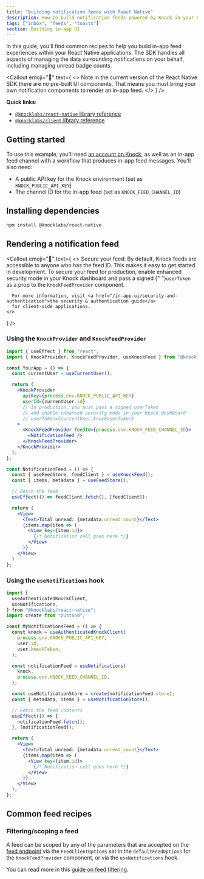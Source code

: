 ```yaml
---
title: "Building notification feeds with React Native"
description: How to build notification feeds powered by Knock in your React Native applications.
tags: ["inbox", "feeds", "toasts"]
section: Building in-app UI
---
```


In this guide, you'll find common recipes to help you build in-app feed experiences within your React Native applications. The SDK handles all aspects of managing the data surrounding notifications on your behalf, including managing unread badge counts.

<Callout
  emoji="🌠"
  text={
    <>
      <span className="font-bold">Note</span> in the current version of the
      React Native SDK there are no pre-built UI components. That means you must
      bring your own notification components to render an in-app feed.
    </>
  }
/>

**Quick links**:

- [`@knocklabs/react-native` library reference](/in-app-ui/react-native/reference)
- [`@knocklabs/client` library reference](/in-app-ui/javascript/reference)

## Getting started

To use this example, you'll need [an account on Knock](https://dashboard.knock.app), as well as an in-app feed channel with a workflow that produces in-app feed messages. You'll also need:

- A public API key for the Knock environment (set as `KNOCK_PUBLIC_API_KEY`)
- The channel ID for the in-app feed (set as `KNOCK_FEED_CHANNEL_ID`)

## Installing dependencies

```bash title="Installing dependencies"
npm install @knocklabs/react-native
```

## Rendering a notification feed

<Callout emoji="🔐"
  text={
    <>
      <span className="font-bold">Secure your feed: </span> By default, Knock
      feeds are accessible to anyone who has the feed ID. This makes it
      easy to get started in development. To secure your feed for production,
      enable enhanced security mode in your Knock dashboard and pass a signed
      {" "}<code>userToken</code> as a prop to the <code>KnockFeedProvider</code> component.

      For more information, visit <a href="/in-app-ui/security-and-authentication">the security & authentication guide</a>
      for client-side applications.
    </>

}
/>

### Using the `KnockProvider` and `KnockFeedProvider`

```jsx
import { useEffect } from "react";
import { KnockProvider, KnockFeedProvider, useKnockFeed } from "@knocklabs/react-native";

const YourApp = () => {
  const currentUser = useCurrentUser();

  return (
    <KnockProvider
      apiKey={process.env.KNOCK_PUBLIC_API_KEY}
      userId={currentUser.id}
      // In production, you must pass a signed userToken
      // and enable enhanced security mode in your Knock dashboard
      // userToken={currentUser.knockUserToken}
    >
      <KnockFeedProvider feedId={process.env.KNOCK_FEED_CHANNEL_ID}>
        <NotificationFeed />
      </KnockFeedProvider>
    </KnockProvider>
  );
};

const NotificationFeed = () => {
  const { useFeedStore, feedClient } = useKnockFeed();
  const { items, metadata } = useFeedStore();

  // Fetch the feed
  useEffect(() => feedClient.fetch(), [feedClient]);

  return (
    <View>
      <Text>Total unread: {metadata.unread_count}</Text>
      {items.map(item => (
        <View key={item.id}>
          {/* Notification cell goes here */}
        </View>
      )}
    </View>
  )
};
```

### Using the `useNotifications` hook

```jsx
import {
  useAuthenticatedKnockClient,
  useNotifications,
} from "@knocklabs/react-native";
import create from "zustand";

const MyNotificationsFeed = () => {
  const knock = useAuthenticatedKnockClient(
    process.env.KNOCK_PUBLIC_API_KEY,
    user.id,
    user.knockToken,
  );

  const notificationFeed = useNotifications(
    knock,
    process.env.KNOCK_FEED_CHANNEL_ID,
  );

  const useNotificationStore = create(notificationFeed.store);
  const { metadata, items } = useNotificationStore();

  // Fetch the feed contents
  useEffect(() => {
    notificationFeed.fetch();
  }, [notificationFeed]);

  return (
    <View>
      <Text>Total unread: {metadata.unread_count}</Text>
      {items.map(item => (
        <View key={item.id}>
          {/* Notification cell goes here */}
        </View>
      )}
    </View>
  );
};
```

## Common feed recipes

### Filtering/scoping a feed

A feed can be scoped by any of the parameters that are accepted on the [feed endpoint](/reference#get-feed) via the `FeedClientOptions` set in the `defaultFeedOptions` for the `KnockFeedProvider` component, or via the `useNotifications` hook.

You can read more in this [guide on feed filtering](/guides/filtering-in-app-feeds).
